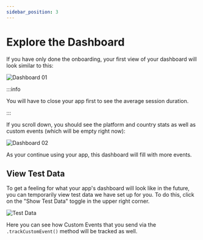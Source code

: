 ```yaml
---
sidebar_position: 3 
---
```


# Explore the Dashboard

If you have only done the onboarding, your first view of your dashboard will look similar to this:

![Dashboard 01](./img/dashboard01.png)

:::info

You will have to close your app first to see the average session duration.

:::

If you scroll down, you should see the platform and country stats as well as custom events (which will be empty right now):

![Dashboard 02](./img/dashboard02.png)

As your continue using your app, this dashboard will fill with more events.

## View Test Data

To get a feeling for what your app's dashboard will look like in the future, you can temporarily view test data we have set up for you. To do this, click on the "Show Test Data" toggle in the upper right corner.

![Test Data](./img/testData.png)

Here you can see how Custom Events that you send via the `.trackCustomEvent()` method will be tracked as well.